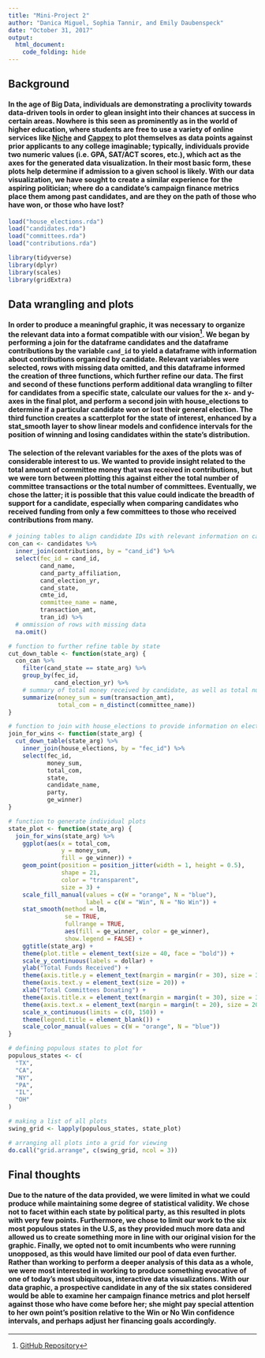 ```yaml
---
title: "Mini-Project 2"
author: "Danica Miguel, Sophia Tannir, and Emily Daubenspeck"
date: "October 31, 2017"
output:
  html_document:
    code_folding: hide
---
```


## Background 

#### In the age of Big Data, individuals are demonstrating a proclivity towards data-driven tools in order to glean insight into their chances at success in certain areas. Nowhere is this seen as prominently as in the world of higher education, where students are free to use a variety of online services like [Niche](https://www.niche.com/colleges/admissions-calculator/) and [Cappex](https://www.cappex.com/hq/scattergram) to plot themselves as data points against prior applicants to any college imaginable; typically, individuals provide two numeric values (i.e. GPA, SAT/ACT scores, etc.), which act as the axes for the generated data visualization. In their most basic form, these plots help determine if admission to a given school is likely. **With our data visualization, we have sought to create a similar experience for the aspiring politician; where do a candidate’s campaign finance metrics place them among past candidates, and are they on the path of those who have won, or those who have lost?**



```r
load("house_elections.rda")
load("candidates.rda")
load("committees.rda")
load("contributions.rda")
```

```r
library(tidyverse)
library(dplyr)
library(scales)
library(gridExtra)
```




## Data wrangling and plots

#### In order to produce a meaningful graphic, it was necessary to organize the relevant data into a format compatible with our vision^[[GitHub Repository](https://github.com/ed4ubenspeck/sds192-mp2.git)]. We began by performing a join for the dataframe candidates and the dataframe contributions by the variable `cand_id` to yield a dataframe with information about contributions organized by candidate. Relevant variables were selected, rows with missing data omitted, and this dataframe informed the creation of three functions, which further refine our data. The first and second of these functions perform additional data wrangling to filter for candidates from a specific state, calculate our values for the x- and y-axes in the final plot, and perform a second join with house_elections to determine if a particular candidate won or lost their general election. The third function creates a scatterplot for the state of interest, enhanced by a stat_smooth layer to show  linear models and confidence intervals for the position of winning and losing candidates within the state’s distribution. 

#### The selection of the relevant variables for the axes of the plots was of considerable interest to us. We wanted to provide insight related to the total amount of committee money that was received in contributions, but we were torn between plotting this against either the total number of committee transactions or the total number of committees. Eventually, we chose the latter; it is possible that this value could indicate the breadth of support for a candidate, especially when comparing candidates who received funding from only a few committees to those who received contributions from many. 


```r
# joining tables to align candidate IDs with relevant information on campaign contributions
con_can <- candidates %>%
  inner_join(contributions, by = "cand_id") %>%
  select(fec_id = cand_id, 
         cand_name, 
         cand_party_affiliation, 
         cand_election_yr, 
         cand_state,
         cmte_id, 
         committee_name = name,
         transaction_amt, 
         tran_id) %>%
  # ommission of rows with missing data
  na.omit()
```


```r

# function to further refine table by state
cut_down_table <- function(state_arg) {
  con_can %>%
    filter(cand_state == state_arg) %>%
    group_by(fec_id, 
             cand_election_yr) %>%
    # summary of total money received by candidate, as well as total number of committees contributing
    summarize(money_sum = sum(transaction_amt), 
              total_com = n_distinct(committee_name))
}

# function to join with house_elections to provide information on election year and result
join_for_wins <- function(state_arg) {
  cut_down_table(state_arg) %>%
    inner_join(house_elections, by = "fec_id") %>%
    select(fec_id, 
           money_sum, 
           total_com, 
           state,
           candidate_name, 
           party, 
           ge_winner)
}

# function to generate individual plots
state_plot <- function(state_arg) {
  join_for_wins(state_arg) %>%
    ggplot(aes(x = total_com, 
               y = money_sum, 
               fill = ge_winner)) +
    geom_point(position = position_jitter(width = 1, height = 0.5), 
               shape = 21, 
               color = "transparent", 
               size = 3) +
    scale_fill_manual(values = c(W = "orange", N = "blue"), 
                      label = c(W = "Win", N = "No Win")) +
    stat_smooth(method = lm, 
                se = TRUE, 
                fullrange = TRUE, 
                aes(fill = ge_winner, color = ge_winner), 
                show.legend = FALSE) +
    ggtitle(state_arg) +
    theme(plot.title = element_text(size = 40, face = "bold")) +
    scale_y_continuous(labels = dollar) +
    ylab("Total Funds Received") +
    theme(axis.title.y = element_text(margin = margin(r = 30), size = 30)) +
    theme(axis.text.y = element_text(size = 20)) +
    xlab("Total Committees Donating") +
    theme(axis.title.x = element_text(margin = margin(t = 30), size = 30)) +
    theme(axis.text.x = element_text(margin = margin(t = 20), size = 20)) +
    scale_x_continuous(limits = c(0, 150)) +
    theme(legend.title = element_blank()) +
    scale_color_manual(values = c(W = "orange", N = "blue"))
}

# defining populous states to plot for
populous_states <- c(
  "TX",
  "CA",
  "NY",
  "PA",
  "IL",
  "OH"
)

# making a list of all plots
swing_grid <- lapply(populous_states, state_plot)

# arranging all plots into a grid for viewing
do.call("grid.arrange", c(swing_grid, ncol = 3))
```


## Final thoughts

#### Due to the nature of the data provided, we were limited in what we could produce while maintaining some degree of statistical validity. We chose not to facet within each state by political party, as this resulted in plots with very few points. Furthermore, we chose to limit our work to the six most populous states in the U.S, as they provided much more data and allowed us to create something more in line with our original vision for the graphic. Finally, we opted not to omit incumbents who were running unopposed, as this would have limited our pool of data even further. Rather than working to perform a deeper analysis of this data as a whole, we were most interested in working to produce something evocative of one of today’s most ubiquitous, interactive data visualizations. With our data graphic, a prospective candidate in any of the six states considered would be able to examine her campaign finance metrics and plot herself against those who have come before her; she might pay special attention to her own point’s position relative to the Win or No Win confidence intervals, and perhaps adjust her financing goals accordingly. 




